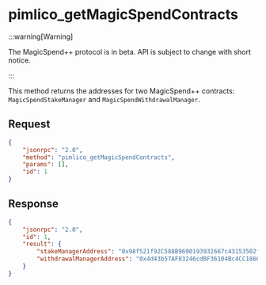 # pimlico_getMagicSpendContracts

:::warning[Warning]

The MagicSpend++ protocol is in beta. API is subject to change with short notice.

:::

This method returns the addresses for two MagicSpend++ contracts: `MagicSpendStakeManager` and `MagicSpendWithdrawalManager`.

## Request
```json
{
    "jsonrpc": "2.0",
    "method": "pimlico_getMagicSpendContracts",
    "params": [],
    "id": 1
}
```

## Response

```json
{
    "jsonrpc": "2.0",
    "id": 1,
    "result": {
        "stakeManagerAddress": "0x98f521f92C588B9690193932667c43153502f206",
        "withdrawalManagerAddress": "0x4d43b57AF83246cdBF36104Bc4CC1866d7944115"
    }
}
```